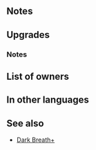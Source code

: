 {{Weapon Infobox
|tagid=SID_クライネの弓＋
|weaponType=Bow
|might=11
|range=2
|effectiveness=flying
|effect=Effective against flying foes.<br>If unit initiates combat, inflicts Atk/Spd-5 on foes within 2 spaces of target through their next actions after combat.
|cost=300
|exclusive=0
|userVersion1=Bow
|userVersion2=Arrow
|statModifiers=0,11,0,0,0
|refinePaths=default
|refineSP=350
|refineMedals=500
|refineStones=50
|upgradedEffect=Effective against flying foes.<br>After combat, if unit attacked, inflicts Atk/Spd-5 on target and foes within 2 spaces of target through their next actions.
|properties=
}}
==Notes==
{{Effective damage bonus|flying}}
{{IfUnitInitiates}}
{{Penalties}}
==Upgrades==
{{Weapon Upgrade List}}
===Notes===
{{IfUnitAttacked}}
==List of owners==
{{Skill Hero List}}
==In other languages==
{{OtherLanguages
|japanese=クライネの弓＋
|german=Clarisses Bog. +
|spanishEU=Arco Clarisse +
|spanishLA=Arco Clarisse +
|french=Arc Clarisse +
|italian=Arco di Clarisse+
|chineseTW=克萊涅之弓＋
|portuguese=Arco de Clarisse+
}}
==See also==
* [[Dark Breath+]]
{{Weapons Navbox}}